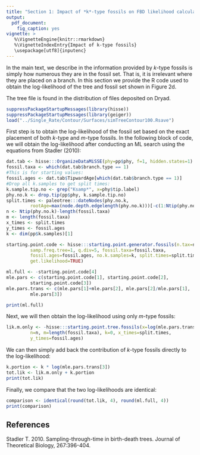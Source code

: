 ```yaml
---
title: "Section 1: Impact of *k*-type fossils on FBD likelihood calculation"
output:
  pdf_document:
    fig_caption: yes
vignette: >
   %\VignetteEngine{knitr::rmarkdown}
   %\VignetteIndexEntry{Impact of k-type fossils}
   \usepackage[utf8]{inputenc}
---
```


In the main text, we describe in the information provided by *k*-type fossils is simply how numerous they are in the fossil set. That is, it is irrelevant where they are placed on a branch. In this section we provide the R code used to obtain the log-likelihood of the tree and fossil set shown in Figure 2d.

The tree file is found in the distribution of files deposited on Dryad. 

```r
suppressPackageStartupMessages(library(hisse))
suppressPackageStartupMessages(library(geiger))
load("../Single_Rate/Contour/Surfaces/simTreeContour100.Rsave")
```

First step is to obtain the log-likelihood of the fossil set based on the exact placement of both *k*-type and *m*-type fossils. In the following block of code, we will obtain the log-likelihood after conducting an ML search using the equations from Stadler (2010):
```r
dat.tab <- hisse:::OrganizeDataMiSSE(phy=pp$phy, f=1, hidden.states=1)
fossil.taxa <- which(dat.tab$branch.type == 1)
#This is for starting values:
fossil.ages <- dat.tab$TipwardAge[which(dat.tab$branch.type == 1)]
#Drop all k.samples to get split times:
k.sample.tip.no <- grep("Ksamp*", x=phy$tip.label)
phy.no.k <- drop.tip(pp$phy, k.sample.tip.no)
split.times <- paleotree:::dateNodes(phy.no.k, 
         rootAge=max(node.depth.edgelength(phy.no.k)))[-c(1:Ntip(phy.no.k))]
n <- Ntip(phy.no.k)-length(fossil.taxa)
m <- length(fossil.taxa)
x_times <- split.times
y_times <- fossil.ages
k <- dim(pp$k.samples)[1]

starting.point.code <- hisse:::starting.point.generator.fossils(n.tax=n, k=1, 
         samp.freq.tree=1, q.div=5, fossil.taxa=fossil.taxa,
         fossil.ages=fossil.ages, no.k.samples=k, split.times=split.times, 
         get.likelihood=TRUE)

ml.full <- -starting.point.code[4]
mle.pars <- c(starting.point.code[1], starting.point.code[2], 
         starting.point.code[3])
mle.pars.trans <- c(mle.pars[1]+mle.pars[2], mle.pars[2]/mle.pars[1], 
         mle.pars[3])

print(ml.full)
```

Next, we will then obtain the log-likelihood using only *m*-type fossils:

```r
lik.m.only <- -hisse:::starting.point.tree.fossils(x=log(mle.pars.trans), rho=1, 
         n=n, m=length(fossil.taxa), k=0, x_times=split.times, 
         y_times=fossil.ages)
```

We can then simply add back the contribution of *k*-type fossils directly to the log-likelihood:

```r
k.portion <- k * log(mle.pars.trans[3])
tot.lik <- lik.m.only + k.portion
print(tot.lik)
```

Finally, we compare that the two log-likelihoods are identical:

```r
comparison <- identical(round(tot.lik, 4), round(ml.full, 4))
print(comparison)
```


## References

Stadler T. 2010. Sampling-through-time in birth-death trees. Journal of Theoretical Biology, 267:396-404.


